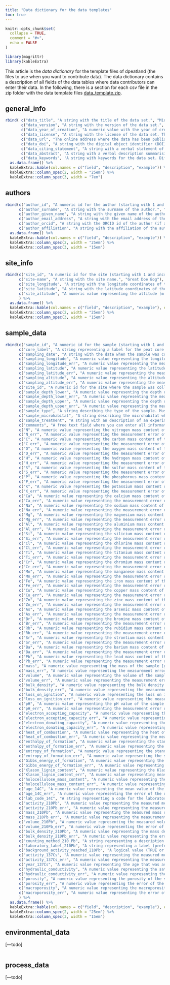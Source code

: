 ```yaml
---
title: "Data dictionary for the data templates"
toc: true
---
```


```r
knitr::opts_chunk$set(
  collapse = TRUE,
  comment = "#>",
  echo = FALSE
)
```

```r
library(magrittr)
library(kableExtra)
```


This article is the *data dictionary* for the template files of dpeatland (the files to use when you want to contribute data). The data dictionary contains a description of all fields of the data tables where data contributors can enter their data. In the following, there is a section for each csv file in the zip folder with the data template files [data_template.zip](https://github.com/henningte/dpeatland/blob/master/data_template.zip).

## general_info

```r
rbind( c("data_title", "A string with the title of the data set.", "Mid infrared spectra and physicochemical data of two peat cores from Alaskian bogs."),
       c("data_version", "A string with the version of the data set.", "1.2"),
       c("data_year_of_creation", "A numeric value with the year of creation of the data set.", "2012"),
       c("data_license", "A string with the license of the data set. This must be CC-BY 4.0 for the data to be usable in dpeatland.", "CC-BY 4.0"),
       c("data_url", "The online address where the data has been published or is available (fill in if available).", "doerepo.org/data/df345.345.1233"),
       c("data_doi", "A string with the digital object identifier (DOI) of the data set (fill in if available).", "df345.345.1233"),
       c("data_citing_statement", "A string with a verbal statement of how to cite the data set. This will be used to automatically generate citations of the data set in dpeatland.", "John Doe (2012): Mid infrared spectra and physicochemical data of two peat cores from Alaskian bogs. URL: doerepo.org/data/df345.345.1233. DOI: df345.345.1233."),
       c("data_abstract", "A string with a verbal description summarising the data set.", "..."),
       c("data_keywords", 'A string with keywords for the data set. Different keywords have to be separated with ";".', "peat; FTIR; Alaska; bog; radiocarbon dating; nitrogen; carbon; oxygen; bulk density;")) %>%
  as.data.frame() %>%
  kableExtra::kable(col.names = c("field", "description", "example")) %>%
  kableExtra::column_spec(2, width = "25em") %>%
  kableExtra::column_spec(3, width = "7em")
```

## authors

```r
rbind(c("author_id", "A numeric id for the author (starting with 1 and increasing by 1).", "1"),
      c("author_surname", "A string with the surname of the author.", "Doe"),
      c("author_given_name", "A string with the given name of the author.", "John"),
      c("author_email_address", "A string with the email address of the author.", "john.doe@foo.com"),
      c("author_orcid", "A string with the ORCID id of the author (if available).", "0000-0002-3993-1182"),
      c("author_affiliation", "A string with the affiliation of the author.", "Institute for peat research, John Doe University, Main street 32, GB-34787")) %>%
  as.data.frame() %>%
  kableExtra::kable(col.names = c("field", "description", "example")) %>%
  kableExtra::column_spec(2, width = "25em") %>%
  kableExtra::column_spec(3, width = "15em")
```

## site_info

```r
rbind(c("site_id", "A numeric id for the site (starting with 1 and increasing by 1).", "1"),
      c("site-name", "A string with the site name.", "Great Doe Bog"),
      c("site_longitude", "A string with the longitude coordinates of the site (based on the WGS 84 reference system) [°W].", "79.982"),
      c("site_latitude", "A string with the latitude coordinates of the site (based on the WGS 84 reference system) [°N].", "40.446"),
      c("site_altitude", "A numeric value representing the altitude [m above sea level] of the site", "533")
      ) %>%
  as.data.frame() %>%
  kableExtra::kable(col.names = c("field", "description", "example"), escape = FALSE) %>%
  kableExtra::column_spec(2, width = "25em") %>%
  kableExtra::column_spec(3, width = "15em")
```

## sample_data

```r
rbind(c("sample_id", "A numeric id for the sample (starting with 1 and increasing by 1).", "1"),
      c("core_label", "A string representing a label for the peat core (if the sample was taken from a peat core). This can be a custom label.", "FT_II"),
      c("sampling_date", "A string with the date when the sample was collected (in the field) with the format YYYY-MM-DD.", "2010-05-15"),
      c("sampling_longitude", "A numeric value representing the longitude coordinates of the exact sampling position (based on the WGS 84 reference system) [°W].", "79.983"),
      c("sampling_longitude_err", "A numeric value representing the measurement error of the longitude coordinates of the exact sampling position (based on the WGS 84 reference system) [°W].", "0.003"),
      c("sampling_latitude", "A numeric value representing the latitude coordinates of the exact sampling position (based on the WGS 84 reference system) [°N].", "40.447"),
      c("sampling_latitude_err", "A numeric value representing the measurement error of the latitude coordinates of the exact sampling position (based on the WGS 84 reference system) [°N].", "0.005"),
      c("sampling_altitude", "A numeric value representing the altitude of the exact sampling position [m above sea level].", "543"),
      c("sampling_altitude_err", "A numeric value representing the measurement error of the altitude of the exact sampling position [m above sea level].", "5.2"),
      c("site_id", "A numeric id for the site where the sample was collected. This should be the corresponding value in the file site_info.csv.", "1"),
      c("sample_depth_lower", "A numeric value representing the depth of the lower boundary of a sample relative to the land surface (e.g. peat surface) [cm].", "15"),
      c("sample_depth_lower_err", "A numeric value representing the measurement error of the lower boundary of a sample [cm].", "0.2"),
      c("sample_depth_upper", "A numeric value representing the depth of the upper boundary of a sample relative to the land surface (e.g. peat surface) [cm].", "12"),
      c("sample_depth_upper_err", "A numeric value representing the measurement error of the upper boundary of a sample [cm].", "0.2"),
      c("sample_type", "A string describing the type of the sample. Must be one of 'peat', 'dom', 'vegetation', 'litter'. You can invent a new category if these are not matching.", "peat"),
      c("sample_microhabitat", "A string describing the microhabitat where the sample was collected. For peat, this should be one of 'hummock', 'hollow', 'lawn', 'pond'. In other cases, a custom value can be used.", "hummock"),
      c("sample_treatment", "A string with an description of an experimental tratment if this was applied. By default, this should be 'control', indicating that there was no manipulation. If there was any experimental manipulation, this can be abbreviated by a label (e.g. by a treatment level) that is defined in the textual description of the project (in the file 'description.docx').", "control"),
      c("comments", "A free text field where you can enter all information related to the sample that is not covered by the remaining fields. For example you could provide information on potential contamination sources, issues with specific parameters, additional information to the sampling site, e.g. present vegetation, past vegetation, specific conditions during sampling, ... .", "..."),
      c("N", "A numeric value representing the nitrogen mass content of the sample [mass-%].", "1.345"),
      c("N_err", "A numeric value representing the measurement error of the nitrogen mass content value of the sample [mass-%].", "0.02"),
      c("C", "A numeric value representing the carbon mass content of the sample [mass-%].", "35.44"),
      c("C_err", "A numeric value representing the measurement error of the carbon mass content value of the sample [mass-%].", "0.3"),
      c("O", "A numeric value representing the oxygen mass content of the sample [mass-%].", "28.54"),
      c("O_err", "A numeric value representing the measurement error of the oxygen mass content value of the sample [mass-%].", "1.2"),
      c("H", "A numeric value representing the hydrogen mass content of the sample [mass-%].", "5.16"),
      c("H_err", "A numeric value representing the measurement error of the hydrogen mass content value of the sample [mass-%].", "0.3"),
      c("S", "A numeric value representing the sulfur mass content of the sample [mass-ppm].", "472.0"),
      c("S_err", "A numeric value representing the measurement error of the sulfur mass content value of the sample [mass-ppm].", "12.4"),
      c("P", "A numeric value representing the phosphorous mass content of the sample [mass-ppm].", "263.6"),
      c("P_err", "A numeric value representing the measurement error of the phosphorous mass content value of the sample [mass-ppm].", "5.4"),
      c("K", "A numeric value representing the potassium mass content of the sample [mass-ppm].", "481.0"),
      c("K_err", "A numeric value representing the measurement error of the potassium mass content value of the sample [mass-ppm].", "5.6"),
      c("Ca", "A numeric value representing the calcium mass content of the sample [mass-ppm].", "1353.0"),
      c("Ca_err", "A numeric value representing the measurement error of the calcium mass content value of the sample [mass-ppm].", "7.6"),
      c("Na", "A numeric value representing the sodium mass content of the sample [mass-ppm].", "104.0"),
      c("Na_err", "A numeric value representing the measurement error of the sodium mass content value of the sample [mass-ppm].", "6.7"),
      c("Mg", "A numeric value representing the magnesium mass content of the sample [mass-ppm].", "520.0"),
      c("Mg_err", "A numeric value representing the measurement error of the magnesium mass content value of the sample [mass-ppm].", "3.2"),
      c("Al", "A numeric value representing the aluminium mass content of the sample [mass-ppm].", "859.0"),
      c("Al_err", "A numeric value representing the measurement error of the aluminium mass content value of the sample [mass-ppm].", "3.2"),
      c("Si", "A numeric value representing the silicium mass content of the sample [mass-ppm].", "1681.5"),
      c("Si_err", "A numeric value representing the measurement error of the silicium mass content value of the sample [mass-ppm].", "9.7"),
      c("Cl", "A numeric value representing the chlorine mass content of the sample [mass-ppm].", "410.0"),
      c("Cl_err", "A numeric value representing the measurement error of the chlorine mass content value of the sample [mass-ppm].", "5.4"),
      c("Ti", "A numeric value representing the titanium mass content of the sample [mass-ppm].", "523.6"),
      c("Ti_err", "A numeric value representing the measurement error of the titanium mass content value of the sample [mass-ppm].", "5.6"),
      c("Cr", "A numeric value representing the chromium mass content of the sample [mass-ppm].", "4.02"),
      c("Cr_err", "A numeric value representing the measurement error of the chromium mass content value of the sample [mass-ppm].", "0.04"),
      c("Mn", "A numeric value representing the manganese mass content of the sample [mass-ppm].", "23.6"),
      c("Mn_err", "A numeric value representing the measurement error of the manganese mass content value of the sample [mass-ppm].", "0.04"),
      c("Fe", "A numeric value representing the iron mass content of the sample [mass-ppm].", "468"),
      c("Fe_err", "A numeric value representing the measurement error of the iron mass content value of the sample [mass-ppm].", "2.3"),
      c("Cu", "A numeric value representing the copper mass content of the sample [mass-ppm].", "10.8"),
      c("Cu_err", "A numeric value representing the measurement error of the copper mass content value of the sample [mass-ppm].", "0.2"),
      c("Zn", "A numeric value representing the zinc mass content of the sample [mass-ppm].", "3.9"),
      c("Zn_err", "A numeric value representing the measurement error of the zinc mass content value of the sample [mass-ppm].", "0.3"),
      c("As", "A numeric value representing the arsenic mass content of the sample [mass-ppm].", "1.19"),
      c("As_err", "A numeric value representing the measurement error of the arsenic mass content value of the sample [mass-ppm].", "0.3"),
      c("Br", "A numeric value representing the bromine mass content of the sample [mass-ppm].", "26.55"),
      c("Br_err", "A numeric value representing the measurement error of the bromine mass content value of the sample [mass-ppm].", "0.5"),
      c("Rb", "A numeric value representing the rubidium mass content of the sample [mass-ppm].", "1.8"),
      c("Rb_err", "A numeric value representing the measurement error of the rubidium mass content value of the sample [mass-ppm].", "0.1"),
      c("Sr", "A numeric value representing the strontium mass content of the sample [mass-ppm].", "8.8"),
      c("Sr_err", "A numeric value representing the measurement error of the strontium mass content value of the sample [mass-ppm].", "0.2"),
      c("Ba", "A numeric value representing the barium mass content of the sample [mass-ppm].", "482.7"),
      c("Ba_err", "A numeric value representing the measurement error of the barium mass content value of the sample [mass-ppm].", "2"),
      c("Pb", "A numeric value representing the lead mass content of the sample [mass-ppm].", "29.72"),
      c("Pb_err", "A numeric value representing the measurement error of the lead mass content value of the sample [mass-ppm].", "0.4"),
      c("mass", "A numeric value representing the mass of the sample [g]. This is the mass of the extracted sample and masses of subsets of the sample may differ (for example: A peat layer dried at 105 degree C may have a mass of 200 g. This is the value to be reported. After milling, 10 g may be used to measure the pH value (this value should not be reported here, but in the description of the methods or in column 'comments'.))", "200"),
      c("mass_err", "A numeric value representing the measurement error of the mass of the sample [g].", "0.01"),
      c("volume", "A numeric value representing the volume of the sample [cm<sup>3</sup>].", "20"),
      c("volume_err", "A numeric value representing the measurement error of the volume of the sample [cm<sup>3</sup>].", "0.1 cm<sup>3</sup>"),
      c("bulk_density", "A numeric value representing the bulk density of the sample [g cm<sup>-3</sup>].", "0.2"),
      c("bulk_density_err", "A numeric value representing the measurement error of the bulk density of the sample [g cm<sup>-3</sup>].", "0.03"),
      c("loss_on_ignition", "A numeric value representing the loss on ignition of the sample [mass-%].", "87.5"),
      c("loss_on_ignition_err", "A numeric value representing the measurement error of the loss on ignition value of the sample [mass-%].", "4.3"),
      c("pH", "A numeric value representing the pH value of the sample.", "5.4"),
      c("pH_err", "A numeric value representing the measurement error of the pH value value of the sample.", "0.8"),
      c("electron_accepting_capacity", "A numeric value representing the electron accepting capacity (EAC) of the sample [&mu;mol (g C)<sup>-1</sup>].", "115.81"),
      c("electron_accepting_capacity_err", "A numeric value representing the measurement error of the electron accepting capacity (EAC) of the sample [&mu;mol (g C)<sup>-1</sup>].", "75.63"),
      c("electron_donating_capacity", "A numeric value representing the electron donating capacity (EDC) of the sample [&mu;mol (g C)<sup>-1</sup>].", "376.34"),
      c("electron_donating_capacity_err", "A numeric value representing the measurement error of the electron donating capacity (EDC) of the sample [&mu;mol (g C)<sup>-1</sup>].", "56.45"),
      c("heat_of_combustion", "A numeric value representing the heat of combustion of the sample (using a molecular formular informed by element measurements of the sample) [kJ mol<sup>-1</sup>].", "-780"),
      c("heat_of_combustion_err", "A numeric value representing the measurement error of the heat of combustion of the sample (using a molecular formular informed by element measurements of the sample) [kJ mol<sup>-1</sup>].", "25"),
      c("enthalpy_of_formation", "A numeric value representing the standard enthalpy of formation of the sample (using a molecular formular informed by element measurements of the sample) [kJ mol<sup>-1</sup>].", "450"),
      c("enthalpy_of_formation_err", "A numeric value representing the measurement error of the standard enthalpy of formation of the sample (using a molecular formular informed by element measurements of the sample) [kJ mol<sup>-1</sup>].", "25"),
      c("entropy_of_formation", "A numeric value representing the standard entropy of formation of the sample [J K<sup>-1</sup> mol<sup>-1</sup>].", "450"),
      c("entropy_of_formation_err", "A numeric value representing the standard entropy of formation of the sample [J K<sup>-1</sup> mol<sup>-1</sup>].", "20"),
      c("Gibbs_energy_of_formation", "A numeric value representing the standard Gibbs energy of formation of the sample [kJ mol<sup>-1</sup>].", "450"),
      c("Gibbs_energy_of_formation_err", "A numeric value representing the measurement error of the standard Gibbs energy of formation of the sample [kJ mol<sup>-1</sup>].", "25"),
      c("Klason_lignin_content", "A numeric value representing the Klason lignin content of the sample [mass-%].", "26"),
      c("Klason_lignin_content_err", "A numeric value representing measurement error of the Klason lignin content of the sample [mass-%].", "1"),
      c("holocellulose_mass_content", "A numeric value representing the holocellulose content of the sample [mass-%].", "45"),
      c("holocellulose_mass_content_err", "A numeric value representing measurement error of the holocellulose content of the sample [mass-%].", "1.5"),
      c("age_14C", "A numeric value representing the mean value of the uncalibrated <sup>14</sup>C age of the sample [yr BP].", "1200"),
      c("age_14C_err", "A numeric value representing the error of the uncalibrated <sup>14</sup>C age of the sample [yr].", "80"),
      c("lab_code_14C", "A string representing a code for the laboratory where the <sup>14</sup>C activities were measured (<sup>14</sup>C ages were determined).", "MAMS-"),
      c("activity_210Pb", "A numeric value representing the measured mean value of the <sup>210</sup>Pb activity of the sample [Bq kg<sup>-1</sup>].", "370"),
      c("activity_210Pb_err", "A numeric value representing the measurement error of the <sup>210</sup>Pb activity of the sample [Bq kg<sup>-1</sup>].", "12.3"),
      c("mass_210Pb", "A numeric value representing the measured mass of the subsample on which the <sup>210</sup>Pb activity of the sample was measured [g].", "6"),
      c("mass_210Pb_err", "A numeric value representing the measurement error of the mass of the subsample on which the <sup>210</sup>Pb activity of the sample was measured [g].", "0.01"),
      c("volume_210Pb", "A numeric value representing the measured volume of the subsample on which the <sup>210</sup>Pb activity of the sample was measured [cm<sup>3</sup>].", "10"),
      c("volume_210Pb_err", "A numeric value representing the error of the volume of the subsample on which the <sup>210</sup>Pb activity of the sample was measured [cm<sup>3</sup>].", "0.1"),
      c("bulk_density_210Pb", "A numeric value representing the mass density of the subsample on which the <sup>210</sup>Pb activity of the sample was measured [g cm<sup>-3</sup>].", "0.2"),
      c("bulk_density_210Pb_err", "A numeric value representing the error of the mass density of the subsample on which the <sup>210</sup>Pb activity of the sample was measured [g cm<sup>-3</sup>].", "0.03"),
      c("counting_method_210_Pb", "A string representing a description of the counting method used for measuring the <sup>210</sup>Pb activities (one of alpha, beta or gamma).", "alpha"),
      c("laboratory_label_210Pb", "A string representing a label (preferentially a code, similarly to lab_code_14C) for the laboratory where the <sup>210</sup>Pb activities were measured.", "MAMS-"),
      c("background_activity_reached_210Pb", "A logical value (TRUE or FALSE) indicating if the corresponding  <sup>210</sup>Pb activity in the same row (activity_210Pb) represents (according to the interpretation of the person who dated the core) the supported (background) <sup>210</sup>Pb activity (TRUE) or not (FALSE).", "TRUE"),
      c("activity_137Cs", "A numeric value representing the measured mean value of the <sup>137</sup>Cs activity of the sample [DPM g<sup>-1</sup>] (DPM are disintegrations per second).", "9.1"),
      c("activity_137Cs_err", "A numeric value representing the measurement error of the <sup>137</sup>Cs activity of the sample [DPM g<sup>-1</sup>] (DPM are disintegrations per second).", "1.2"),
      c("year_137Cs", "A numeric value representing the age that was assigned to the sample based on the <sup>137</sup>Cs activity inventory [yr AD] (e.g. by relating it to the date of the Chernobyl accident).", "1963"),
      c("hydraulic_conductivity", "A numeric value representing the saturated hydraulic conductivity (K<sub>s</sub>) of the sample [cm h<sup>-1</sup>].", "4.7863"),
      c("hydraulic_conductivity_err", "A numeric value representing the error of the saturated hydraulic conductivity (K<sub>s</sub>) of the sample [cm h<sup>-1</sup>].", "0.02"),
      c("porosity", "A numeric value representing the porosity of the sample [volume-%].", "82.3"),
      c("porosity_err", "A numeric value representing the error of the porosity of the sample [volume-%].", "2.4"),
      c("macroporosity", "A numeric value representing the macroporosity of the sample [volume-%]. Since the term 'macroporosity' is ambiguous, the term should be defined in the description of the methods if values are available.", "56.3"),
      c("macroporosity_err", "A numeric value representing the error of the macroporosityporosity of the sample [volume-%].", "2.4")
      ) %>%
  as.data.frame() %>%
  kableExtra::kable(col.names = c("field", "description", "example"), escape = FALSE) %>%
  kableExtra::column_spec(2, width = "25em") %>%
  kableExtra::column_spec(3, width = "15em")
```

## environmental_data

[---todo]

```r

```

## process_data

[---todo]
